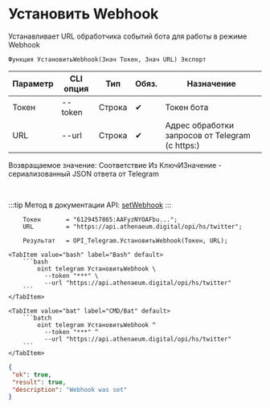 ﻿---
sidebar_position: 3
---


# Установить Webhook
 Устанавливает URL обработчика событий бота для работы в режиме Webhook



`Функция УстановитьWebhook(Знач Токен, Знач URL) Экспорт`

  | Параметр | CLI опция | Тип | Обяз. | Назначение |
  |-|-|-|-|-|
  | Токен | --token | Строка | &#x2714; | Токен бота |
  | URL | --url | Строка | &#x2714; | Адрес обработки запросов от Telegram (с https:) |

  
  Возвращаемое значение:   Соответствие Из КлючИЗначение - сериализованный JSON ответа от Telegram

<br/>

:::tip
Метод в документации API: [setWebhook](https://core.telegram.org/bots/api#setwebhook)
:::
<br/>


```bsl title="Пример кода"
    Токен       = "6129457865:AAFyzNYOAFbu...";
    URL         = "https://api.athenaeum.digital/opi/hs/twitter";

    Результат   = OPI_Telegram.УстановитьWebhook(Токен, URL);
```
    

 <Tabs>
  
    <TabItem value="bash" label="Bash" default>
        ```bash
            oint telegram УстановитьWebhook \
              --token "***" \
              --url "https://api.athenaeum.digital/opi/hs/twitter"
        ```
    </TabItem>
  
    <TabItem value="bat" label="CMD/Bat" default>
        ```batch
            oint telegram УстановитьWebhook ^
              --token "***" ^
              --url "https://api.athenaeum.digital/opi/hs/twitter"
        ```
    </TabItem>
</Tabs>


```json title="Результат"
{
 "ok": true,
 "result": true,
 "description": "Webhook was set"
}
```
